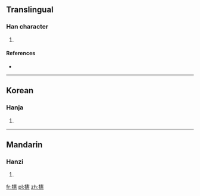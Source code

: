 ==Translingual==

===Han character===
{{Han char|rn=64|rad=手|as=16|sn=19|four=5303<sub>6</sub>|canj=手十手心 (QJQP)|ids=⿰[[扌]][[憲]]}}

# {{defn|Han|sort=手16}}

====References====
* {{Han ref|kx=0462.180|dkj=12946|dj=0811.180|hdz=31983.160|uh=6507|ud=25863|bh=F242|bd=62018}}

----

==Korean==

===Hanja===
{{ko-hanja|hangeul=헌|eumhun=|rv=heon|mr=hŏn|y=hen}}

# {{defn|lang=ko|sort=手16}}

----

==Mandarin==

===Hanzi===
{{cmn-hanzi|pin=[[xiǎn]] ([[xian3]])|wg=hsien<sup>3</sup>}}

# {{defn|lang=cmn|sort=手16}}

[[fr:攇]]
[[pl:攇]]
[[zh:攇]]